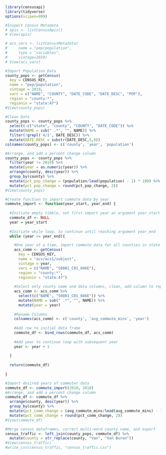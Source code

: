 ```r
library(censusapi)
library(tidyverse)
options(scipen=999)
```


```r
#Inspect Census Metadata
# apis <- listCensusApis()
# View(apis)
```

```r
# acs_vars <- listCensusMetadata(
#     name = "pep/population", 
#     type = "variables",
#     vintage=2019)
# View(acs_vars)
```

```r
#Import Population Data
county_pops <- getCensus(
  key = CENSUS_KEY,  
  name = "pep/population", 
  vintage = 2019, 
  vars = c("NAME", "COUNTY", "DATE_CODE", "DATE_DESC", "POP"), 
  region = "county:*",
  regionin = "state:47")
#View(county_pops)
```

```r
#Clean Data
county_pops <- county_pops %>%
  select(-c("state", "county", "COUNTY", "DATE_CODE")) %>%
  mutate(NAME = sub(" .*", "", NAME)) %>%
  filter(!grepl('4/1', DATE_DESC)) %>%
  mutate(DATE_DESC = substr(DATE_DESC,5,8))
colnames(county_pops) <- c('county', 'year', 'population')

#Arrange, and add a percent change column
county_pops <- county_pops %>%
  filter(year != 2019) %>%
  mutate(year = as.numeric(year)) %>%
  arrange(county, desc(year)) %>%
  group_by(county) %>% 
  mutate(pct_pop_change = (population/lead(population) - 1) * 100) %>%
  mutate(pct_pop_change = round(pct_pop_change, 2))
#View(county_pops)
```


```r
#Create function to import commute data by year
commute_import <- function(year_start, year_end) {
  
  #Initiate empty tibble, set first import year as argument year_start
  commute_df <- NULL
  year = year_start
  
  #Initiate while loop, to continue until reaching argument year_end
  while (year <= year_end){

    #One year at a time, import commute data for all counties in state of TN
    acs_comm <- getCensus(
      key = CENSUS_KEY,  
      name = "acs/acs1/subject", 
      vintage = year, 
      vars = c("NAME", "S0801_C01_046E"), 
      region = "county:*",
      regionin = "state:47")
    
    #Select only county name and data columns, clean, add column to represent data year
    acs_comm <- acs_comm %>%
      select(c("NAME", "S0801_C01_046E")) %>%
      mutate(NAME = sub(" .*", "", NAME)) %>%
      mutate(year = year)
    
    #Rename Columns
    colnames(acs_comm) <- c('county', 'avg_commute_mins', 'year')
    
    #Add row to initial data frame
    commute_df <- bind_rows(commute_df, acs_comm)
    
    #Add year to continue loop with subsequent year
    year <- year + 1
  
  }
    
  return(commute_df)
  
}
```

```r
#Import desired years of commuter data
commute_df <- commute_import(2010, 2018)
#Arrange, and add a percent change column
commute_df <- commute_df %>%
  arrange(county, desc(year)) %>%
  group_by(county) %>% 
  mutate(pct_comm_change = (avg_commute_mins/lead(avg_commute_mins) - 1) * 100) %>%
  mutate(pct_comm_change = round(pct_comm_change, 2))
#View(commute_df)
```

```r
#Merge census dataframes, correct multi-word county name, and export
census_traffic <- left_join(county_pops, commute_df) %>%
  mutate(county = str_replace(county, "Van", "Van Buren"))
#View(census_traffic)
#write_csv(census_traffic, "census_traffic.csv")
```










